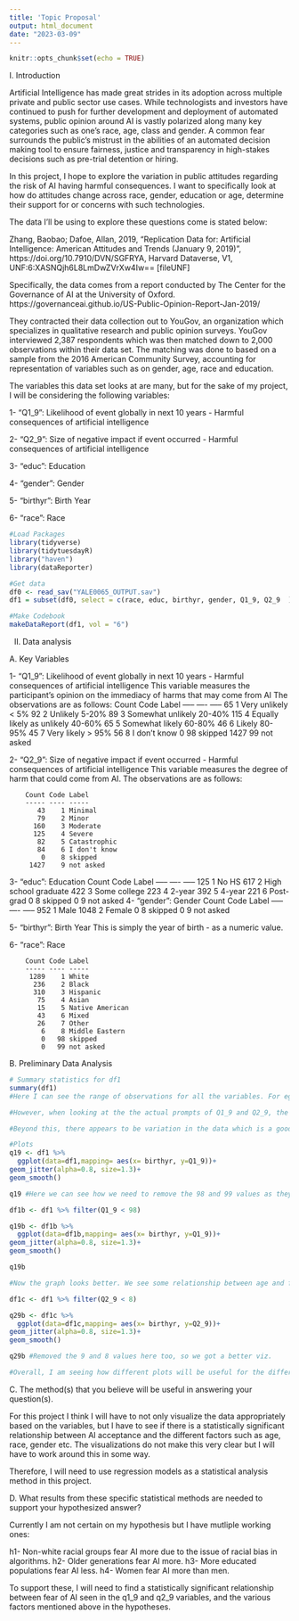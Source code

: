 ```yaml
---
title: 'Topic Proposal'
output: html_document
date: "2023-03-09"
---
```


```r
knitr::opts_chunk$set(echo = TRUE)
```
I. Introduction

Artificial Intelligence has made great strides in its adoption across multiple private and public sector use cases. While technologists and investors have continued to push for further development and deployment of automated systems, public opinion around AI is vastly polarized along many key categories such as one's race, age, class and gender. A common fear surrounds the public's mistrust in the abilities of an automated decision making tool to ensure fairness, justice and transparency in high-stakes decisions such as pre-trial detention or hiring.  

In this project, I hope to explore the variation in public attitudes regarding the risk of AI having harmful consequences. I want to specifically look at how do attitudes change across race, gender, education or age, determine their support for or concerns with such technologies. 

The data I'll be using to explore these questions come is stated below: 

Zhang, Baobao; Dafoe, Allan, 2019, "Replication Data for: Artificial Intelligence: American Attitudes and Trends (January 9, 2019)", https://doi.org/10.7910/DVN/SGFRYA, Harvard Dataverse, V1, UNF:6:XASNQjh6L8LmDwZVrXw4Iw== [fileUNF]

Specifically, the data comes from a report conducted by The Center for the Governance of AI at the University of Oxford. https://governanceai.github.io/US-Public-Opinion-Report-Jan-2019/

They contracted their data collection out to YouGov, an organization which specializes in qualitative research and public opinion surveys. YouGov interviewed 2,387 respondents which was then matched down to 2,000 observations within their data set. The matching was done to based on a sample from the 2016 American Community Survey, accounting for representation of variables such as on gender, age, race and education. 

The variables this data set looks at are many, but for the sake of my project, I will be considering the following variables: 

1- "Q1_9": Likelihood of event globally in next 10 years - Harmful consequences of artificial intelligence


2- "Q2_9": Size of negative impact if event occurred - Harmful consequences of artificial intelligence

3- "educ": Education

4- "gender": Gender

5- "birthyr": Birth Year

6- "race": Race




```r
#Load Packages
library(tidyverse)
library(tidytuesdayR) 
library("haven") 
library(dataReporter)
```

```r
#Get data
df0 <- read_sav("YALE0065_OUTPUT.sav")
df1 = subset(df0, select = c(race, educ, birthyr, gender, Q1_9, Q2_9  ) )
```
```r
#Make Codebook
makeDataReport(df1, vol = "6")
```


II. Data analysis 

A. Key Variables

1- "Q1_9": Likelihood of event globally in next 10 years - Harmful consequences of artificial intelligence
This variable measures the participant's opinion on the immediacy of harms that may come from AI
The observations are as follows: 
         Count Code Label
        ----- ---- -----
           65    1 Very unlikely   < 5%
           92    2 Unlikely  5-20%
           89    3 Somewhat unlikely  20-40%
          115    4 Equally likely as unlikely  40-60%
           65    5 Somewhat likely  60-80%
           46    6 Likely  80-95%
           45    7 Very likely   > 95%
           56    8 I don't  know
            0   98 skipped
         1427   99 not asked

2- "Q2_9": Size of negative impact if event occurred - Harmful consequences of artificial intelligence
This variable measures the degree of harm that could come from AI.
The observations are as follows: 

        Count Code Label
        ----- ---- -----
           43    1 Minimal
           79    2 Minor
          160    3 Moderate
          125    4 Severe
           82    5 Catastrophic
           84    6 I don't know
            0    8 skipped
         1427    9 not asked

3- "educ": Education
       Count Code Label
        ----- ---- -----
          125    1 No HS
          617    2 High school graduate
          422    3 Some college
          223    4 2-year
          392    5 4-year
          221    6 Post-grad
            0    8 skipped
            0    9 not asked
4- "gender": Gender
        Count Code Label
        ----- ---- -----
          952    1 Male
         1048    2 Female
            0    8 skipped
            0    9 not asked

5- "birthyr": Birth Year
This is simply the year of birth - as a numeric value. 

6- "race": Race


        Count Code Label
        ----- ---- -----
         1289    1 White
          236    2 Black
          310    3 Hispanic
           75    4 Asian
           15    5 Native American
           43    6 Mixed
           26    7 Other
            6    8 Middle Eastern
            0   98 skipped
            0   99 not asked

B. Preliminary Data Analysis 
```r
# Summary statistics for df1
summary(df1)
#Here I can see the range of observations for all the variables. For eg: race has 8 types of observations from 1-8, each denoting a specific race i.e. white or black, etc. 

#However, when looking at the the actual prompts of Q1_9 and Q2_9, the observation of 9 denotes that the question was not asked to this group. I will need to filter these answers out as they do not necessarily mean a lot in terms of the individuals opinion. 

#Beyond this, there appears to be variation in the data which is a good sign for analysis later on. 

```

```r
#Plots 
q19 <- df1 %>% 
  ggplot(data=df1,mapping= aes(x= birthyr, y=Q1_9))+
geom_jitter(alpha=0.8, size=1.3)+
geom_smooth()

q19 #Here we can see how we need to remove the 98 and 99 values as they do not help in viz. 

df1b <- df1 %>% filter(Q1_9 < 98)

q19b <- df1b %>% 
  ggplot(data=df1b,mapping= aes(x= birthyr, y=Q1_9))+
geom_jitter(alpha=0.8, size=1.3)+
geom_smooth()

q19b

#Now the graph looks better. We see some relationship between age and fear of AI harms. 

df1c <- df1 %>% filter(Q2_9 < 8)

q29b <- df1c %>% 
  ggplot(data=df1c,mapping= aes(x= birthyr, y=Q2_9))+
geom_jitter(alpha=0.8, size=1.3)+
geom_smooth()

q29b #Removed the 9 and 8 values here too, so we got a better viz. 

#Overall, I am seeing how different plots will be useful for the different variables i want to use. For eg. for the race one, I may have to opt for a bar plot. This can be fine tuned and improved on in the actual project. 
```



C. The method(s) that you believe will be useful in answering your question(s).

For this project I think I will have to not only visualize the data appropriately based on the variables, but I have to see if there is a statistically significant relationship between AI acceptance and the different factors such as age, race, gender etc. The visualizations do not make this very clear but I will have to work around this in some way. 

Therefore, I will need to use regression models as a statistical analysis method in this project. 

D. What results from these specific statistical methods are needed to support your hypothesized answer?

Currently I am not certain on my hypothesis but I have mutliple working ones: 

h1- Non-white racial groups fear AI more due to the issue of racial bias in algorithms. 
h2- Older generations fear AI more. 
h3- More educated populations fear AI less. 
h4- Women fear AI more than men. 

To support these, I will need to find a statistically significant relationship between fear of AI seen in the q1_9 and q2_9 variables, and the various factors mentioned above in the hypotheses. 
